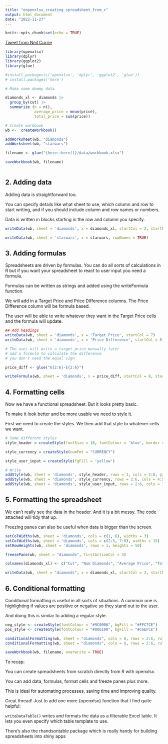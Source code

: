 ```yaml
---
title: "onpenxlsx_creating_spreadsheet_from_r"
output: html_document
date: "2022-11-27"
---
```


```r
knitr::opts_chunk$set(echo = TRUE)
```

[Tweet from Neil Currie](https://twitter.com/neilgcurrie/status/1596186976717193216)
```r
library(openxlsx)
library(dplyr)
library(ggplot2)
library(glue)
```

```r
#install.packages(c('openxlsx', 'dplyr', 'ggplot2', 'glue'))
# install.packages('here')
```

```r
# Make some dummy data

diamonds_xl <- diamonds |> 
  group_by(cut) |> 
  summarize (n = n(), 
             average_price = mean(price), 
             total_price = sum(price))

# Create workbook
wb <-  createWorkbook()

addWorksheet(wb, "diamonds")
addWorksheet(wb, "starwars")

filename <- glue("{here::here()}/data/workbook.xlsx")

saveWorkbook(wb, filename)
  
```

## 2. Adding data

Adding data is straightforward too.

You can specify details like what sheet to use, which column and row to start writing, and if you should include column and row names or numbers.

Data is written in blocks starting in the row and column you specify.
```r
writeData(wb, sheet = 'diamonds', x = diamonds_xl, startCol = 2, startRow = 1)

writeData(wb, sheet = 'starwars', x = starwars, rowNames = TRUE)
```

## 3. Adding formulas

Spreadsheets are driven by formulas. You can do all sorts of calculations in R but if you want your spreadsheet to react to user input you need a formula.

Formulas can be written as strings and added using the writeFormula function.

We will add in a Target Price and Price Difference columns. The Price Difference column will be formula based.

The user will be able to write whatever they want in the Target Price cells and the formula will update.

```r
## Add headings
writeData(wb, sheet = 'diamonds', x = 'Target Price', startCol = 7)
writeData(wb, sheet = 'diamonds', x = 'Price Difference', startCol = 8)

# The user will write a target price manually later
# add a formula to calculate the difference 
# you don't need the equal sign

price_diff <- glue("G{2:6}-E{2:6}")

writeFormula(wb, sheet = 'diamonds', x = price_diff, startCol = 8, startRow = 2)
```


## 4. Formatting cells

Now we have a functional spreadsheet. But it looks pretty basic.

To make it look better and be more usable we need to style it.

First we need to create the styles. We then add that style to whatever cells we want.

```r
# Some different styles
style_header = createStyle(fontSize = 16, fontColour = 'blue', border = 'bottom', wrapText = TRUE)

style_currency = createStyle(numFmt = "CURRENCY")

style_user_input = createStyle(fgFill = 'yellow')

# Write
addStyle(wb, sheet = 'diamonds', style_header, rows = 1, cols = 2:8, gridExpand = TRUE)
addStyle(wb, sheet = 'diamonds', style_currency, rows = 2:6, cols = 4:5, gridExpand = TRUE)
addStyle(wb, sheet = 'diamonds', style_user_input, rows = 2:6, cols = 7, gridExpand = TRUE)
```

## 5. Formatting the spreadsheet

We can't really see the data in the header. And it is a bit messy. The code attached will tidy that up.

Freezing panes can also be useful when data is bigger than the screen.

```r
setColWidths(wb, sheet = 'diamonds', cols = c(1, 6), widths = 3)
setColWidths(wb, sheet = 'diamonds', cols = c(2:5, 7:8), widths = 15)
setRowHeights(wb, sheet = 'diamonds', rows = 1, heights = 50)

freezePane(wb, sheet = "diamonds", firstActiveCol = 3)

colnames(diamonds_xl) <- c("Cut", "Num Diamonds", "Average Price", "Total Price")

writeData(wb, sheet = "diamonds", x = diamonds_xl, startCol = 2, startRow = 1)
```

## 6. Conditional formatting

Conditional formatting is useful in all sorts of situations. A common one is highlighting if values are positive or negative so they stand out to the user.

And doing this is similar to adding a regular style.

```r
neg_style <- createStyle(fontColour = "#9C0006", bgFill = "#FFC7CE")
pos_style <- createStyle(fontColour = "#006100", bgFill = "#C6EFCE")

conditionalFormatting(wb, sheet = "diamonds", cols = 8, rows = 2:6, rule = "<0", style = neg_style)
conditionalFormatting(wb, sheet = "diamonds", cols = 8, rows = 2:6, rule = ">0", style = pos_style)

saveWorkbook(wb, filename, overwrite = TRUE)
```

To recap:

You can create spreadsheets from scratch directly from R with openxlsx.

You can add data, formulas, format cells and freeze panes plus more.

This is ideal for automating processes, saving time and improving quality.

Great thread! Just to add one more {openxlsx} function that I find quite helpful: 

`writeDataTable()` writes and formats the data as a filterable Excel table. It lets you even specify which table template to use.

There's also the rhandsontable package which is really handy for building spreadsheets into shiny apps

